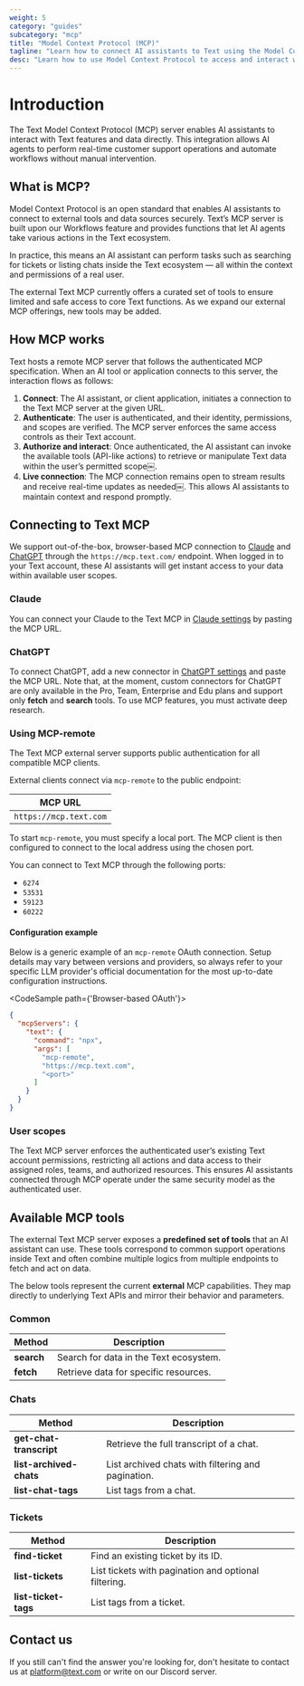 ```yaml
---
weight: 5
category: "guides"
subcategory: "mcp"
title: "Model Context Protocol (MCP)"
tagline: "Learn how to connect AI assistants to Text using the Model Context Protocol."
desc: "Learn how to use Model Context Protocol to access and interact with your Text data through AI assistants."
---
```


# Introduction

The Text Model Context Protocol (MCP) server enables AI assistants to interact with Text features and data directly. This integration allows AI agents to perform real-time customer support operations and automate workflows without manual intervention.

## What is MCP?

Model Context Protocol is an open standard that enables AI assistants to connect to external tools and data sources securely. Text’s MCP server is built upon our Workflows feature and provides functions that let AI agents take various actions in the Text ecosystem.

In practice, this means an AI assistant can perform tasks such as searching for tickets or listing chats inside the Text ecosystem — all within the context and permissions of a real user.

The external Text MCP currently offers a curated set of tools to ensure limited and safe access to core Text functions. As we expand our external MCP offerings, new tools may be added.

## How MCP works

Text hosts a remote MCP server that follows the authenticated MCP specification. When an AI tool or application connects to this server, the interaction flows as follows:

1. **Connect**: The AI assistant, or client application, initiates a connection to the Text MCP server at the given URL.
2. **Authenticate**: The user is authenticated, and their identity, permissions, and scopes are verified. The MCP server enforces the same access controls as their Text account.
3. **Authorize and interact**: Once authenticated, the AI assistant can invoke the available tools (API-like actions) to retrieve or manipulate Text data within the user’s permitted scope￼.
4. **Live connection**: The MCP connection remains open to stream results and receive real-time updates as needed￼. This allows AI assistants to maintain context and respond promptly.

## Connecting to Text MCP

We support out-of-the-box, browser-based MCP connection to [Claude](https://claude.ai/) and [ChatGPT](https://chatgpt.com/) through the `https://mcp.text.com/` endpoint. When logged in to your Text account, these AI assistants will get instant access to your data within available user scopes.

### Claude

You can connect your Claude to the Text MCP in [Claude settings](https://claude.ai/settings/profile) by pasting the MCP URL.

### ChatGPT

To connect ChatGPT, add a new connector in [ChatGPT settings](https://chatgpt.com/#settings/Connectors) and paste the MCP URL. Note that, at the moment, custom connectors for ChatGPT are only available in the Pro, Team, Enterprise and Edu plans and support only **fetch** and **search** tools. To use MCP features, you must activate deep research.

### Using MCP-remote

The Text MCP external server supports public authentication for all compatible MCP clients.

External clients connect via `mcp-remote` to the public endpoint:

| MCP URL                |
| ---------------------- |
| `https://mcp.text.com` |

To start `mcp-remote`, you must specify a local port. The MCP client is then configured to connect to the local address using the chosen port.

You can connect to Text MCP through the following ports:

* `6274`
* `53531`
* `59123`
* `60222`

#### Configuration example

Below is a generic example of an `mcp-remote` OAuth connection. Setup details may vary between versions and providers, so always refer to your specific LLM provider's official documentation for the most up-to-date configuration instructions.

<CodeSample path={'Browser-based OAuth'}>

```json
{
  "mcpServers": {
    "text": {
      "command": "npx",
      "args": [
        "mcp-remote",
        "https://mcp.text.com",
        "<port>"
      ]
    }
  }
}
```

</CodeSample>

### User scopes

The Text MCP server enforces the authenticated user’s existing Text account permissions, restricting all actions and data access to their assigned roles, teams, and authorized resources. This ensures AI assistants connected through MCP operate under the same security model as the authenticated user.

## Available MCP tools

The external Text MCP server exposes a **predefined set of tools** that an AI assistant can use. These tools correspond to common support operations inside Text and often combine multiple logics from multiple endpoints to fetch and act on data.

The below tools represent the current **external** MCP capabilities. They map directly to underlying Text APIs and mirror their behavior and parameters.

### Common

| Method     | Description                            |
| ---------- | -------------------------------------- |
| **search** | Search for data in the Text ecosystem. |
| **fetch**  | Retrieve data for specific resources.  |

### Chats

| Method                  | Description                                        |
| ----------------------- | -------------------------------------------------- |
| **get-chat-transcript** | Retrieve the full transcript of a chat.            |
| **list-archived-chats** | List archived chats with filtering and pagination. |
| **list-chat-tags**      | List tags from a chat.                             |

### Tickets

| Method               | Description                                          |
| -------------------- | ---------------------------------------------------- |
| **find-ticket**      | Find an existing ticket by its ID.                   |
| **list-tickets**     | List tickets with pagination and optional filtering. |
| **list-ticket-tags** | List tags from a ticket.                             |

## Contact us

If you still can't find the answer you're looking for, don't hesitate to contact us at <a href="mailto:platform@text.com">platform@text.com</a> or write on our Discord server.
